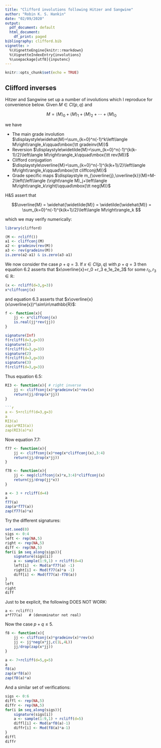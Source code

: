 ```yaml
---
title: "Clifford involutions following Hitzer and Sangwine"
author: "Robin K. S. Hankin"
date: "02/09/2020"
output:
  pdf_document: default
  html_document:
    df_print: paged
bibliography: clifford.bib
vignette: >
  %\VignetteEngine{knitr::rmarkdown}
  %\VignetteIndexEntry{involutions}
  %\usepackage[utf8]{inputenc}
---
```



```r
knitr::opts_chunk$set(echo = TRUE)
```

## Clifford inverses

Hitzer and Sangwine set up a number of involutions which I reproduce
for convenience below.  Given $M\in Cl(p,q)$ and 

\newcommand{\abr}[1]{\left\langle #1\right\rangle}

$$M=
\abr{M}_0+
\abr{M}_1+
\abr{M}_2+\cdots+\abr{M}_0
$$

we have

* The main grade involution
$\displaystyle\widehat{M}=\sum_{k=0}^n(-1)^k\abr{M}_k\qquad\mbox{\tt gradeinv(M)}$
* Reversion $\displaystyle\widetilde{M}=\sum_{k=0}^n(-1)^{k(k-1)/2}\abr{M}_k\qquad\mbox{\tt rev(M)}$
* Clifford conjugation $\displaystyle\overline{M}=\sum_{k=0}^n(-1)^{k(k+1)/2}\abr{M}_k\qquad\mbox{\tt cliffconj(M)}$
* Grade specific maps $\displaystyle m_{\overline{j},\overline{k}}(M)=M-2\left(\abr(M)_j+\abr{M}_k\right)\qquad\mbox{\tt neg(M)}$


H\&S  assert that

$$\overline{M} = \widehat{\widetilde{M}} = \widetilde{\widehat{M}}
=
\sum_{k=0}^n(-1)^{k(k+1)/2}\abr{M}_k
$$

which we may verify numerically:

```r
library(clifford)
```


```r
(M <- rcliff())
a1 <- cliffconj(M)
a2 <- gradeinv(rev(M))
a3 <- rev(gradeinv(M))
is.zero(a2-a1) & is.zero(a3-a1)
```

We now consider the case $p+q=3$.  If $x\in Cl(p,q)$ with $p+q=3$ then
equation 6.2 asserts that $x\overline{x}=r_0 +r_3 e_1e_2e_3$ for some
$r_0,r_3\in\mathbb{R}$:

```r
(x <- rcliff(d=3,g=3))
x*cliffconj(x)
```

and equation 6.3 asserts that $x\overline{x}(x\overline{x})^\sim\in\mathbb{R}$:

```r
f <- function(x){
	jj <- x*cliffconj(x)
	is.real(jj*rev(jj))
}
```

```r
signature(Inf)
f(rcliff(d=3,g=3))
signature(1)
f(rcliff(d=3,g=3))
signature(2)
f(rcliff(d=3,g=3))
signature(3)
f(rcliff(d=3,g=3))
```

Thus equation 6.5:

```r
RI3 <- function(x){ # right inverse
	jj <- cliffconj(x)*gradeinv(x)*rev(x)
	return(jj/drop(x*jj))
}

```r
a <- 5+rcliff(d=3,g=3)
a
RI3(a)
zap(a*RI3(a))
zap(RI3(a)*a)
```


Now equation 7.7:

```r
f77 <- function(x){
	jj <- cliffconj(x)*neg(x*cliffconj(x),3:4)
	return(jj/drop(x*jj))
}

f78 <- function(x){
	jj <- neg(cliffconj(x)*x,3:4)*cliffconj(x)
	return(jj/drop(jj*x))
}

a <- 3 + rcliff(d=4)
a
f77(a)
zap(a*f77(a))
zap(f77(a)*a)
```

Try the different signatures:

```r
set.seed(0)
sigs <- 0:4
left <- rep(NA,5)
right <- rep(NA,5)
diff <- rep(NA,5)
for(i in seq_along(sigs)){
	signature(sigs[i])
	a <- sample(1:9,1) + rcliff(d=4)
	left[i]  <- Mod(a*f77(a) -1)
	right[i] <- Mod(f77(a)*a -1)
	diff[i] <- Mod(f77(a)-f78(a))
}
left
right
diff
```

Just to be explicit, the following DOES NOT WORK:

```
a <- rcliff()
a*f77(a)   # (denominator not real)
```

Now the case $p+q\leq 5$.

```r
f8 <- function(x){
	jj <- cliffconj(x)*gradeinv(x)*rev(x)
	jj <- jj*neg(x*jj,c(1L,4L))
	jj/drop(zap(x*jj))
}
```

```r
a <- 7+rcliff(d=5,g=5)
a
f8(a)
zap(a*f8(a))
zap(f8(a)*a)
```

And a similar set of verifications:


```r
sigs <- 0:6
diffl <- rep(NA,5)
diffr <- rep(NA,5)
for(i in seq_along(sigs)){
	signature(sigs[i])
	a <- sample(1:9,1) + rcliff(d=5)
	diffl[i] <- Mod(a*f8(a)-1)
	diffr[i] <- Mod(f8(a)*a-1)
}
diffl
diffr
```
